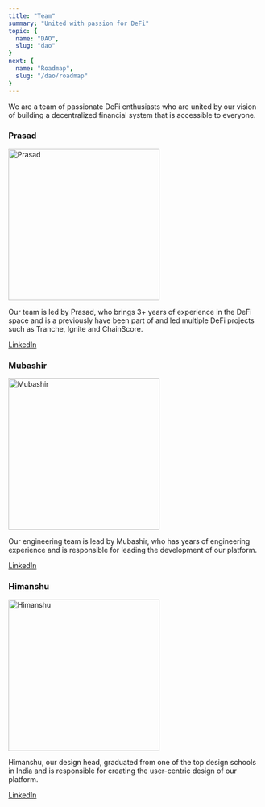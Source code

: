 ```yaml
---
title: "Team"
summary: "United with passion for DeFi"
topic: {
  name: "DAO",
  slug: "dao"
}
next: {
  name: "Roadmap",
  slug: "/dao/roadmap"   
}
---
```


We are a team of passionate DeFi enthusiasts who are united by our vision of building a decentralized financial system that is accessible to everyone.

### Prasad

<img src="/images/prasad.png" alt="Prasad" width="300"/>

Our team is led by Prasad, who brings 3+ years of experience in the DeFi space and is a previously have been part of and led multiple DeFi projects such as Tranche, Ignite and ChainScore.

[LinkedIn](https://www.linkedin.com/in/prasad-kumkar/)

### Mubashir

<img src="/images/mubashir.png" alt="Mubashir" width="300"/>

Our engineering team is lead by Mubashir, who has years of engineering experience and is responsible for leading the development of our platform.

[LinkedIn](https://www.linkedin.com/in/mubashir-zebi-b68a31106/)

### Himanshu

<img src="/images/himanshu.png" alt="Himanshu" width="300"/>

Himanshu, our design head, graduated from one of the top design schools in India and is responsible for creating the user-centric design of our platform.

[LinkedIn](https://www.linkedin.com/in/himanshu-sawarkar-b312861b2/)
